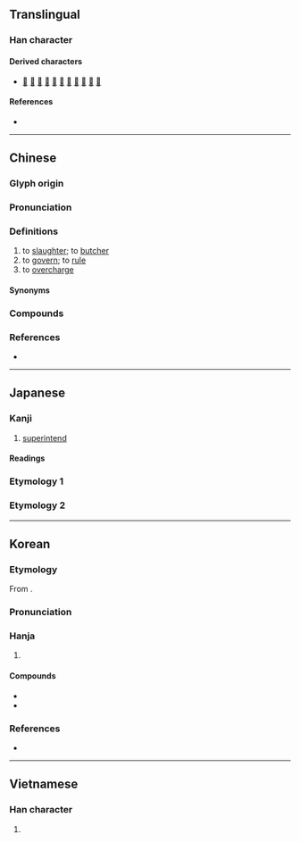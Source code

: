 {{character info}}
==Translingual==

===Han character===
{{Han char|rn=40|rad=宀|as=07|sn=10|four=30401|canj=JYTJ|ids=⿱宀辛}}

====Derived characters====
* [[𠹼]] [[𢟓]] [[𢲟]] [[滓]] [[榟]] [[㱰]] [[𥻮]] [[縡]] [[䏁]] [[䮨]] [[䔂]]

====References====
* {{Han ref|kx=0286.040|dkj=07160|dj=0565.040|hdz=20935.060|uh=5BB0|ud=23472|bh=AE5F|bd=44639}}

----

==Chinese==
{{zh-forms}}

===Glyph origin===
{{Han etym}}

===Pronunciation===
{{zh-pron
|m=zǎi
|m-s=zai3
|c=zoi2
|c-t=
|g=
|h=pfs=chái
|j=zai2
|mb=
|md=
|mn=qz,tw,xm:chái/tw:cháiⁿ/xm:táiⁿ
|mn_note=chái/cháiⁿ - literary, táiⁿ - vernacular
|mn-t=
|w=
|x=
|mc=y
|oc=y
|cat=v
}}

===Definitions===
{{zh-hanzi}}

# to [[slaughter]]; to [[butcher]]
# to [[govern]]; to [[rule]]
# to [[overcharge]]

====Synonyms====
{{zh-dial}}

===Compounds===
{{zh-der|主宰|任人宰割|伴食宰相|元宰|冢宰|出宰|圓宰|大冢宰|太宰|宰予|宰制|宰割|宰夫|宰我|宰殺|宰牲節|宰相|宰衡|宰輔|屠宰|屠宰場|屠宰稅|山中宰相|庖宰|廊廟宰|弄獐宰相|彭澤宰|摸稜宰相|敲牛宰馬|烹宰|甌宰|當朝宰相|真宰|縣宰|荃宰|邑宰|里宰|鐵血宰相|電宰廠|電宰豬肉|風流宰相|宰客}}

===References===
* {{R:yue:Hanzi}}

----

==Japanese==

===Kanji===
{{ja-kanji|grade=c|rs=宀07}}

# [[superintend]]

====Readings====
{{ja-readings
|goon=さい
|kanon=さい
|kun=つかさど-る, つかさ-, みこともち-
|nanori=おさむ-
}}

===Etymology 1===
{{ja-kanjitab|yomi=k|みこともち}}
{{ja-see|みこともち}}

===Etymology 2===
{{ja-kanjitab|yomi=nanori|おさむ}}
{{ja-see|おさむ}}

----

==Korean==

===Etymology===
From {{der|ko|ltc|-}} {{ltc-l|宰}}. {{hanja-hunmong|ᄌᆡ〯|cǒy|人類#중01B}}

===Pronunciation===
{{ko-hanja-pron|재|l=y}}

===Hanja===
{{ko-hanja-search}}
{{ko-hanja|재상|재}}

# {{hanja form of|재|[[official]] {{gl|person}}}}

====Compounds====
{{der-top|Compounds}}
* {{ko-l|주재|主宰}}
* {{ko-l|재상|宰相}}
{{der-bottom}}

===References===
* {{R:hanjadoc|2549}}

----

==Vietnamese==

===Han character===
{{vi-readings|rs=宀07|reading=tể}}

# {{rfdef|vi|sort=宀07}}